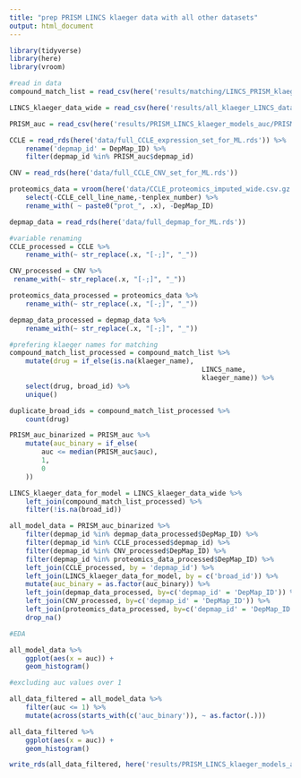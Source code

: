 ```yaml
---
title: "prep PRISM LINCS klaeger data with all other datasets"
output: html_document
---
```


```r
library(tidyverse)
library(here)
library(vroom)
```

```r
#read in data 
compound_match_list = read_csv(here('results/matching/LINCS_PRISM_klaeger_combined_drug_matches_final.csv'))

LINCS_klaeger_data_wide = read_csv(here('results/all_klaeger_LINCS_data_for_ml_wide.csv'))

PRISM_auc = read_csv(here('results/PRISM_LINCS_klaeger_models_auc/PRISM_auc_for_ml.csv'))

CCLE = read_rds(here('data/full_CCLE_expression_set_for_ML.rds')) %>% 
	rename('depmap_id' = DepMap_ID) %>% 
	filter(depmap_id %in% PRISM_auc$depmap_id)

CNV = read_rds(here('data/full_CCLE_CNV_set_for_ML.rds'))

proteomics_data = vroom(here('data/CCLE_proteomics_imputed_wide.csv.gz')) %>%
	select(-CCLE_cell_line_name,-tenplex_number) %>% 
	rename_with( ~ paste0("prot_", .x), -DepMap_ID)

depmap_data = read_rds(here('data/full_depmap_for_ML.rds'))
```

```r
#variable renaming
CCLE_processed = CCLE %>% 
	rename_with(~ str_replace(.x, "[-;]", "_"))

CNV_processed = CNV %>% 
 rename_with(~ str_replace(.x, "[-;]", "_"))

proteomics_data_processed = proteomics_data %>% 
	rename_with(~ str_replace(.x, "[-;]", "_"))

depmap_data_processed = depmap_data %>% 
	rename_with(~ str_replace(.x, "[-;]", "_"))

```

```r
#prefering klaeger names for matching
compound_match_list_processed = compound_match_list %>% 
	mutate(drug = if_else(is.na(klaeger_name), 
												LINCS_name, 
												klaeger_name)) %>% 
	select(drug, broad_id) %>% 
	unique()

duplicate_broad_ids = compound_match_list_processed %>% 
	count(drug)
```

```r
PRISM_auc_binarized = PRISM_auc %>% 
	mutate(auc_binary = if_else(
		auc <= median(PRISM_auc$auc),
		1,
		0
	))

LINCS_klaeger_data_for_model = LINCS_klaeger_data_wide %>% 
	left_join(compound_match_list_processed) %>% 
	filter(!is.na(broad_id)) 

all_model_data = PRISM_auc_binarized %>% 
	filter(depmap_id %in% depmap_data_processed$DepMap_ID) %>%
	filter(depmap_id %in% CCLE_processed$depmap_id) %>%
	filter(depmap_id %in% CNV_processed$DepMap_ID) %>%
	filter(depmap_id %in% proteomics_data_processed$DepMap_ID) %>%
	left_join(CCLE_processed, by = 'depmap_id') %>% 
	left_join(LINCS_klaeger_data_for_model, by = c('broad_id')) %>% 
	mutate(auc_binary = as.factor(auc_binary)) %>%
	left_join(depmap_data_processed, by=c('depmap_id' = 'DepMap_ID')) %>%
	left_join(CNV_processed, by=c('depmap_id' = 'DepMap_ID')) %>%
	left_join(proteomics_data_processed, by=c('depmap_id' = 'DepMap_ID')) %>%
	drop_na()

#EDA

all_model_data %>% 
	ggplot(aes(x = auc)) +
	geom_histogram()

#excluding auc values over 1

all_data_filtered = all_model_data %>%
	filter(auc <= 1) %>% 
	mutate(across(starts_with(c('auc_binary')), ~ as.factor(.)))

all_data_filtered %>% 
	ggplot(aes(x = auc)) +
	geom_histogram()

write_rds(all_data_filtered, here('results/PRISM_LINCS_klaeger_models_auc/PRISM_LINCS_klaeger_all_multiomic_data_for_ml_auc.rds.gz'), compress = "gz")
```


